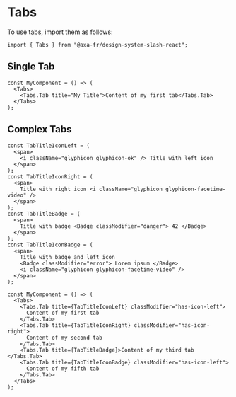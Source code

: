 
<Meta of={TabsStories} />

# Tabs

To use tabs, import them as follows:

```tsx
import { Tabs } from "@axa-fr/design-system-slash-react";
```

## Single Tab

```tsx
const MyComponent = () => (
  <Tabs>
    <Tabs.Tab title="My Title">Content of my first tab</Tabs.Tab>
  </Tabs>
);
```

<Canvas of={TabsStories.SingleTab} />

<Controls story="Tabs" />

## Complex Tabs

```tsx
const TabTitleIconLeft = (
  <span>
    <i className="glyphicon glyphicon-ok" /> Title with left icon
  </span>
);
const TabTitleIconRight = (
  <span>
    Title with right icon <i className="glyphicon glyphicon-facetime-video" />
  </span>
);
const TabTitleBadge = (
  <span>
    Title with badge <Badge classModifier="danger"> 42 </Badge>
  </span>
);
const TabTitleIconBadge = (
  <span>
    Title with badge and left icon
    <Badge classModifier="error"> Lorem ipsum </Badge>
    <i className="glyphicon glyphicon-facetime-video" />
  </span>
);

const MyComponent = () => (
  <Tabs>
    <Tabs.Tab title={TabTitleIconLeft} classModifier="has-icon-left">
      Content of my first tab
    </Tabs.Tab>
    <Tabs.Tab title={TabTitleIconRight} classModifier="has-icon-right">
      Content of my second tab
    </Tabs.Tab>
    <Tabs.Tab title={TabTitleBadge}>Content of my third tab </Tabs.Tab>
    <Tabs.Tab title={TabTitleIconBadge} classModifier="has-icon-left">
      Content of my fifth tab
    </Tabs.Tab>
  </Tabs>
);
```

<Canvas of={TabsStories.ComplexTabs} />

<Controls story="Tabs" />
